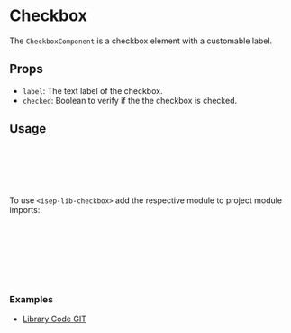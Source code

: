  
 
<Meta of={CheckboxStories} />
 
# Checkbox

The `CheckboxComponent` is a checkbox element with a customable label.

<Canvas of={CheckboxStories.Default} />

## Props

- `label`: The text label of the checkbox.
- `checked`: Boolean to verify if the the checkbox is checked.

## Usage

```html
<isep-lib-checkbox
  [checked]="false"
  [label]="'Checkbox Label'"
  (change)="change($event)"
></isep-lib-checkbox>
```
To use `<isep-lib-checkbox>` add the respective module to project module imports:

```typescript
// app.module.ts
import { CheckboxModule } from 'ngx-dissertation-components-lib';

@NgModule({ 
	imports: [CheckboxModule]
})
export class AppModule {}
```

### Examples
- [Library Code GIT](https://github.com/carinaalasisep/ngx-dissertation-components-lib/tree/main/projects/ngx-isep-dissertation-components/src/lib/checkbox)

 
